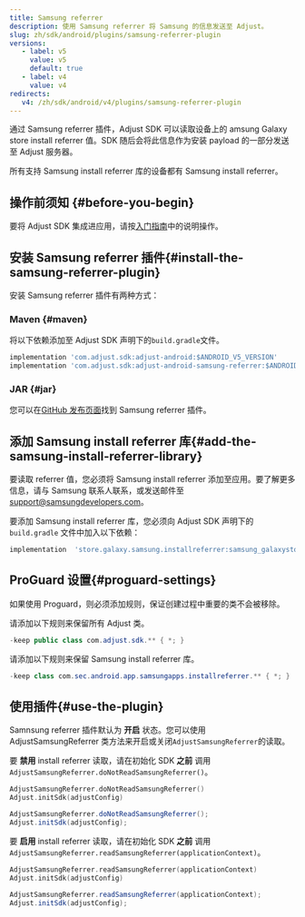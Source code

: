 ```yaml
---
title: Samsung referrer
description: 使用 Samsung referrer 将 Samsung 的信息发送至 Adjust。
slug: zh/sdk/android/plugins/samsung-referrer-plugin
versions:
   - label: v5
     value: v5
     default: true
   - label: v4
     value: v4
redirects:
   v4: /zh/sdk/android/v4/plugins/samsung-referrer-plugin
---
```


通过 Samsung referrer 插件，Adjust SDK 可以读取设备上的 amsung Galaxy store install referrer 值。SDK 随后会将此信息作为安装 payload 的一部分发送至 Adjust 服务器。

所有支持 Samsung install referrer 库的设备都有 Samsung install referrer。

## 操作前须知 \{\#before\-you\-begin\}

要将 Adjust SDK 集成进应用，请按[入门指南](/zh/sdk/android)中的说明操作。

## 安装 Samsung referrer 插件\{\#install\-the\-samsung\-referrer\-plugin\}

安装 Samsung referrer 插件有两种方式：

### Maven {#maven}

将以下依赖添加至 Adjust SDK 声明下的`build.gradle`文件。

```groovy
implementation 'com.adjust.sdk:adjust-android:$ANDROID_V5_VERSION'
implementation 'com.adjust.sdk:adjust-android-samsung-referrer:$ANDROID_V5_VERSION'
```

### JAR {#jar}

您可以在[GitHub 发布页面](https://github.com/adjust/android_sdk/releases/latest)找到 Samsung referrer 插件。

## 添加 Samsung install referrer 库\{\#add\-the\-samsung\-install\-referrer\-library\}

要读取 referrer 值，您必须将 Samsung install referrer 添加至应用。要了解更多信息，请与 Samsung 联系人联系，或发送邮件至 [support@samsungdevelopers.com](mailto:support@samsungdevelopers.com)。

要添加 Samsung install referrer 库，您必须向 Adjust SDK 声明下的 `build.gradle` 文件中加入以下依赖：

```groovy
implementation  'store.galaxy.samsung.installreferrer:samsung_galaxystore_install_referrer:3.0.1'
```

## ProGuard 设置\{\#proguard\-settings\}

如果使用 Proguard，则必须添加规则，保证创建过程中重要的类不会被移除。

请添加以下规则来保留所有 Adjust 类。

```java
-keep public class com.adjust.sdk.** { *; }
```

请添加以下规则来保留 Samsung install referrer 库。

```java
-keep class com.sec.android.app.samsungapps.installreferrer.** { *; }
```

## 使用插件\{\#use\-the\-plugin\}

Samnsung referrer 插件默认为 **开启** 状态。您可以使用 AdjustSamsungReferrer 类方法来开启或关闭`AdjustSamsungReferrer`的读取。

要 **禁用** install referrer 读取，请在初始化 SDK **之前** 调用 `AdjustSamsungReferrer.doNotReadSamsungReferrer()`。

<Tabs>
<Tab title="Kotlin" sync="kotlin">

```kotlin
AdjustSamsungReferrer.doNotReadSamsungReferrer()
Adjust.initSdk(adjustConfig)
```

</Tab>
<Tab title="Java" sync="java">

```java
AdjustSamsungReferrer.doNotReadSamsungReferrer();
Adjust.initSdk(adjustConfig);
```

</Tab>
</Tabs>

要 **启用** install referrer 读取，请在初始化 SDK **之前** 调用 `AdjustSamsungReferrer.readSamsungReferrer(applicationContext)`。

<Tabs>
<Tab title="Kotlin" sync="kotlin">

```kotlin
AdjustSamsungReferrer.readSamsungReferrer(applicationContext)
Adjust.initSdk(adjustConfig)
```

</Tab>
<Tab title="Java" sync="java">

```java
AdjustSamsungReferrer.readSamsungReferrer(applicationContext);
Adjust.initSdk(adjustConfig);
```

</Tab>
</Tabs>
